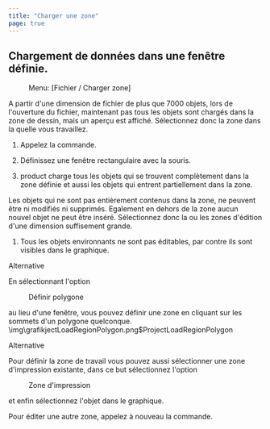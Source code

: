 ```yaml
---
title: "Charger une zone"
page: true
---
```

## Chargement de donn&#233;es dans une fen&#234;tre d&#233;finie.
<GeoMapper> <Menu> Menu: [Fichier / Charger zone] </Menu> 

A partir d&#39;une dimension de fichier de plus que 7000 objets, lors de l&#39;ouverture du fichier, maintenant pas tous les objets sont charg&#233;s dans la zone de dessin, mais un aper&#231;u est affich&#233;. S&#233;lectionnez donc la zone dans la quelle vous travaillez. 


1. Appelez la commande.


2. D&#233;finissez une fen&#234;tre rectangulaire avec la souris.


3. <Placeholder>product</Placeholder> charge tous les objets qui se trouvent compl&#232;tement dans la zone d&#233;finie et aussi les objets qui entrent partiellement dans la zone.




<Warning>
Les objets qui ne sont pas enti&#232;rement contenus dans la zone, ne peuvent &#234;tre ni modifi&#233;s ni supprim&#233;s. Egalement en dehors de la zone aucun nouvel objet ne peut &#234;tre ins&#233;r&#233;. S&#233;lectionnez donc la ou les zones d&#39;&#233;dition d&#39;une dimension suffisement grande.
</Warning>


1. Tous les objets environnants ne sont pas &#233;ditables, par contre ils sont visibles dans le graphique.



Alternative

En s&#233;lectionnant l&#39;option  <Menu>Définir polygone</Menu>  au lieu d&#39;une fen&#234;tre, vous pouvez d&#233;finir une zone en cliquant sur les sommets d&#39;un polygone quelconque.<Image>\img\grafikjectLoadRegionPolygon.png$ProjectLoadRegionPolygon</Image>

Alternative

Pour d&#233;finir la zone de travail vous pouvez aussi s&#233;lectionner une zone d&#39;impression existante, dans ce but s&#233;lectionnez l&#39;option  <Menu>Zone d'impression</Menu>  et enfin s&#233;lectionnez l&#39;objet dans le graphique.

<Success>
Pour &#233;diter une autre zone, appelez &#224; nouveau la commande.
</Success>


</GeoMapper>
